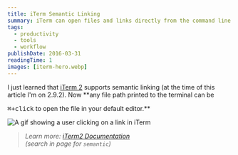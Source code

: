 ```yaml
---
title: iTerm Semantic Linking
summary: iTerm can open files and links directly from the command line.
tags:
  - productivity
  - tools
  - workflow
publishDate: 2016-03-31
readingTime: 1
images: [iterm-hero.webp]
---
```


I just learned that [iTerm 2][iterm] supports semantic linking (at the time of
this article I'm on 2.9.2). Now \*\*any file path printed to the terminal can be

<kbd>⌘+click</kbd> to open the file in your default editor.**

![A gif showing a user clicking on a link in iTerm](iTermSemanticLinks_crvaz3.gif)

> _Learn more: [iTerm2 Documentation][iterm_docs]<br> (search in page for
> `semantic`)_

[iterm]: https://www.iterm2.com/
[iterm_docs]: https://www.iterm2.com/documentation-one-page.html
